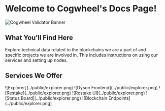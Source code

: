 # Welcome to Cogwheel's Docs Page!

![Cogwheel Validator Banner](../public/Cover.jpg)

## What You'll Find Here

Explore technical data related to the blockchains we are a part of and specific projects we are
 involved in. This includes instructions on using our services and setting up nodes.

## Services We Offer


<Cards>
  <Card
    image
    arrow
    title="Explorer"
    href="/about_services/explorer"
  >
    ![Explorer](../public/explorer.png)
  </Card>
  <Card image arrow title="Dyson Frontend" href="/about_services/frontend">
    ![Dyson Frontend](../public/explorer.png)
  </Card>
  <Card image arrow title="REstake" href="/about_services/restake">
    ![Restake](../public/explorer.png)
  </Card>
  <Card image arrow title="REstake UI" href="/about_services/restake-ui">
    ![Restake UI](../public/explorer.png)
  </Card>
  <Card image arrow title="Status Board" href="/about_services/status">
    ![Status Board](../public/explorer.png)
  </Card>    
  <Card image arrow title="Blockchain Endpoints" href="/about_services/endpoints">
    ![Blockchain Endpoints](../public/explorer.png)
  </Card>  
</Cards>

